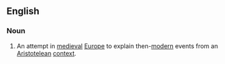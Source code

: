 {{wikipedia}}
==English==
===Noun===
{{en-noun|[[supposition]] [[theory]]|-}}
#{{philosophy}} An attempt in [[medieval]] [[Europe]] to explain then-[[modern]] events from an [[Aristotelean]] [[context]].
